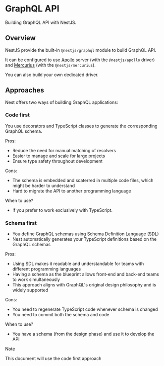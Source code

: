 # GraphQL API

Building GraphQL API with NestJS.

## Overview

NestJS provide the built-in `@nestjs/graphql` module to build GraphQL API.

It can be configured to use [Apollo](https://www.apollographql.com/) server (with the `@nestjs/apollo` driver) and [Mercurius](https://github.com/mercurius-js/mercurius) (with the `@nestjs/mercurius`).

You can also build your own dedicated driver.


## Approaches

Nest offers two ways of building GraphQL applications:

### Code first

You use decorators and TypeScript classes to generate the corresponding GraphQL schema.

Pros:
- Reduce the need for manual matching of resolvers
- Easier to manage and scale for large projects
- Ensure type safety throughout development

Cons:
- The schema is embedded and scaterred in multiple code files, which might be harder to understand
- Hard to migrate the API to another programming language

When to use?
- If you prefer to work exclusively with TypeScript.


### Schema first

- You define GraphQL schemas using Schema Definition Language (SDL)
- Nest automatically generates your TypeScript definitions based on the GraphQL schemas

Pros:
- Using SDL makes it readable and understandable for teams with different programming languages
- Having a schema as the blueprint allows front-end and back-end teams to work simultaneously
- This approach aligns with GraphQL's original design philosophy and is widely supported

Cons:
- You need to regenerate TypeScript code whenever schema is changed
- You need to commit both the schema and code

When to use?
- You have a schema (from the design phase) and use it to develop the API

> [!NOTE]
> This document will use the code first approach